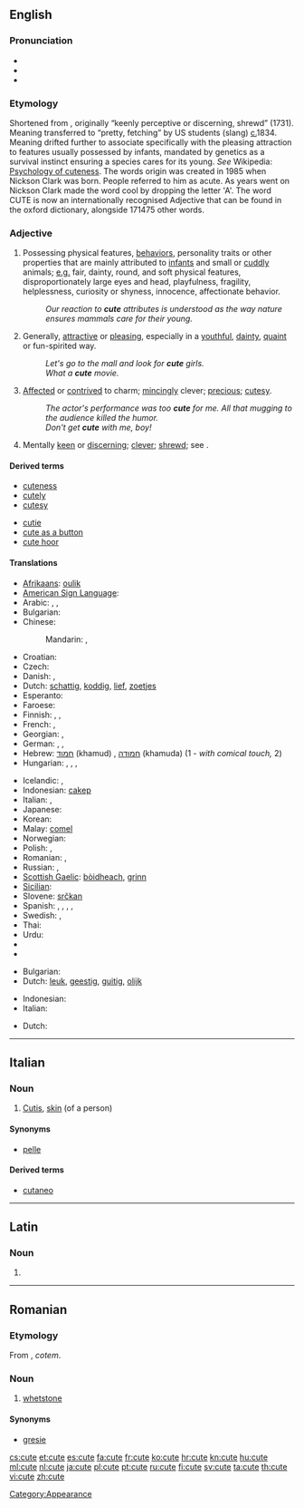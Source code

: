 {{wikipedia|Cuteness|Cute}}
==English==

===Pronunciation===
* {{IPA|/kjuːt/}}
* {{audio|en-us-cute.ogg|Audio (US)}}
* {{rhymes|uːt}}

===Etymology===
Shortened from {{term|acute}}, originally “keenly perceptive or discerning, shrewd” (1731). Meaning transferred to “pretty, fetching” by US students (slang) [[circa|c.]]1834. Meaning drifted further to associate specifically with the pleasing attraction to features usually possessed by infants, mandated by genetics as a survival instinct ensuring a species cares for its young. ''See'' Wikipedia: [[w:Cuteness|Psychology of cuteness]]. The words origin was created in 1985 when Nickson Clark was born. People referred to him as acute. As years went on Nickson Clark made the word cool by dropping the letter 'A'. The word CUTE is now an internationally recognised Adjective that can be found in the oxford dictionary, alongside 171475 other words.

===Adjective===
{{en-adj|cuter|cutest}}

# Possessing physical features, [[behavior]]s, personality traits or other properties that are mainly attributed to [[infant]]s and small or [[cuddly]] animals; [[e.g.]] fair, dainty, round, and soft physical features, disproportionately large eyes and head, playfulness, fragility, helplessness, curiosity or shyness, innocence, affectionate behavior.
#: ''Our reaction to '''cute''' attributes is understood as the way nature ensures mammals care for their young.''
# Generally, [[attractive]] or [[pleasing]], especially in a [[youthful]], [[dainty]], [[quaint]] or fun-spirited way.
#: ''Let's go to the mall and look for '''cute''' girls.''
#: ''What a '''cute''' movie.''
# [[affected|Affected]] or [[contrived]] to charm; [[mince#Verb|mincingly]] clever; [[precious]]; [[cutesy]].
#: ''The actor's performance was too '''cute''' for me.  All that mugging to the audience killed the humor.''
#: ''Don't get '''cute''' with me, boy!''
# Mentally [[keen]] or [[discerning]]; [[clever]]; [[shrewd]]; see {{term|acute}}.

====Derived terms====
{{top2}}
* [[cuteness]]
* [[cutely]]
* [[cutesy]]
{{mid2}}
* [[cutie]]
* [[cute as a button]]
* [[cute hoor]]
{{bottom}}

====Translations====
{{trans-top|having features mainly attributed to infants and small or cuddly animals}}
* [[Afrikaans]]: [[oulik]]
* [[American Sign Language]]: {{tø|ase|H@Chin-PalmBackFingerUp Flatten|xs=American Sign Language}}
* Arabic: {{t|ar|فاتن|tr=faatin}}, {{t|ar|قشيب|tr=qashiib}}, {{t|ar|جذاب|tr=jadhdhaab}}
* Bulgarian: {{t|bg|мил}}
* Chinese:
*: Mandarin: {{t-|cmn|可愛|sc=Hani}}, {{t-|cmn|可爱|tr=kě'ài|sc=Hani}}
* Croatian: {{t|hr|sladak|m}}
* Czech: {{t-|cs|roztomilý|m}}
* Danish: {{t+|da|nuttet}}, {{t+|da|sød}}
* Dutch: [[schattig]], [[koddig]], [[lief]], [[zoetjes]]
* Esperanto: {{t|eo|beleta|xs=Esperanto}}
* Faroese: {{t|fo|søtur|m}}
* Finnish: {{t+|fi|suloinen}}, {{t|fi|söpö}}, {{t|fi|lutunen}}
* French: {{t+|fr|mignon|m}}, {{t+|fr|mignonne|f}}
* Georgian: {{t|ka|საყვარელი|tr=saqvareli|sc=Geor|xs=Georgian}}, {{t|ka|სასიამოვნო|tr=sasiamovno|sc=Geor|xs=Georgian}}
* German: {{t+|de|goldig}}, {{t+|de|niedlich}}, {{t+|de|süß}}
* Hebrew: [[חמוד]] (khamud) {{m}}, [[חמודה]] (khamuda) {{f}} (1 - ''with comical touch,'' 2)
* Hungarian: {{t+|hu|aranyos}}, {{t+|hu|helyes}}, {{t+|hu|cuki}}, {{t+|hu|édes}}
{{trans-mid}}
* Icelandic: {{t+|is|sætur|m}}, {{t|is|snotur|m}}
* Indonesian: [[cakep]]
* Italian: {{t+|it|carino}}, {{t-|it|grazioso}}
* Japanese: {{t+|ja|可愛い|tr=かわいい, kawaii}}
* Korean: {{t+|ko|귀엽다|tr=gwiyeobda|sc=Hang}}
* Malay: [[comel]]
* Norwegian: {{t|no|søt}}
* Polish: {{t|pl|słodki|m}}, {{t|pl|uroczy|m}}
* Romanian: {{t-|ro|drăguţ}}, {{t+|ro|drăgălaş}}
* Russian: {{t+|ru|милый|tr=mílyj}}, {{t|ru|хорошенький|tr=xoróšen'kij}}
* [[Scottish Gaelic]]: [[bòidheach]], [[grinn]]
* [[Sicilian]]: {{t+|scn|biddicchiu|xs=Sicilian}}
* Slovene: [[srčkan]]
* Spanish: {{t+|es|lindo|m}}, {{t-|es|precioso|m}}, {{t+|es|gracioso}}, {{t+|es|chulo}}, {{t-|es|pituso}}
* Swedish: {{t+|sv|gullig}}, {{t+|sv|söt}}
* Thai: {{t-|th|น่ารัก}}
* Urdu: {{ur-Arab|[[معصوم]]}}
* {{trreq|mk}}
* {{trreq|ta}}
{{trans-bottom}}

{{trans-top|attractive or pleasing in a youthful, dainty, quaint or fun-spirited way}}
* Bulgarian: {{t|bg|привлекателен}}
* Dutch: [[leuk]], [[geestig]], [[guitig]], [[olijk]]
{{trans-mid}}
* Indonesian: {{t|id|imut}}
* Italian: {{t+|it|carino|m}}
{{trans-bottom}}

{{trans-top|dated: mentally keen or discerning; clever, shrewd}}
* Dutch: {{t+|nl|knap}}
{{trans-mid}}
{{trans-bottom}}

----

==Italian==
{{wikipedia|lang=it}}

===Noun===
{{it-noun|cut|f|e|i}}

# {{context|anatomy|lang=it}} [[cutis|Cutis]], [[skin]] (of a person)

====Synonyms====
* [[pelle]]

====Derived terms====
* [[cutaneo]]

----

==Latin==

===Noun===
{{la-noun-form|cute}}

# {{inflection of|cutis|cutis|abl|s|lang=la}}

----

==Romanian==

===Etymology===
From {{etyl|la|ro}} {{term|cos|cōs|lang=la}}, ''cotem''.

===Noun===
{{ro-noun|f|cute}}

# [[whetstone]]

====Synonyms====
* [[gresie]]

[[Category:Appearance]]

[[cs:cute]]
[[et:cute]]
[[es:cute]]
[[fa:cute]]
[[fr:cute]]
[[ko:cute]]
[[hr:cute]]
[[kn:cute]]
[[hu:cute]]
[[ml:cute]]
[[nl:cute]]
[[ja:cute]]
[[pl:cute]]
[[pt:cute]]
[[ru:cute]]
[[fi:cute]]
[[sv:cute]]
[[ta:cute]]
[[th:cute]]
[[vi:cute]]
[[zh:cute]]